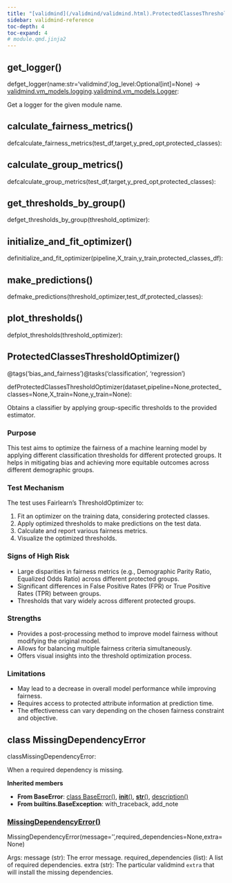 ```yaml
---
title: "[validmind](/validmind/validmind.html).ProtectedClassesThresholdOptimizer"
sidebar: validmind-reference
toc-depth: 4
toc-expand: 4
# module.qmd.jinja2
---
```


## get_logger<span class='muted'>()</span>

<!-- signatures.jinja2 -->

::: {.signature}

<span class="kw">def</span><span class="name">get_logger</span>(<span class="params"><span class="n">name</span><span class="p">:</span><span class="nb">str</span><span class="o">=</span><span class="s1">'validmind'</span><span class="muted">,</span></span><span class="params"><span class="n">log_level</span><span class="p">:</span><span class="n">Optional</span><span class="p">\[</span><span class="nb">int</span><span class="p">\]</span><span class="o">=</span><span class="kc">None</span></span>)<span class="p"> → </span><span class="return-annotation"><a href="/validmind/validmind/vm_models.html#class-logging">validmind.vm_models.logging</a><span class="o">.</span><a href="/validmind/validmind/vm_models.html#class-logger">validmind.vm_models.Logger</a></span>:

:::

<!-- docstring.jinja2 -->

Get a logger for the given module name.

<!-- function.qmd.jinja2 -->

## calculate_fairness_metrics[()]{.muted}

<!-- signatures.jinja2 -->

::: {.signature}

<span class="kw">def</span><span class="name">calculate_fairness_metrics</span>(<span class="params"><span class="n">test_df</span><span class="muted">,</span></span><span class="params"><span class="n">target</span><span class="muted">,</span></span><span class="params"><span class="n">y_pred_opt</span><span class="muted">,</span></span><span class="params"><span class="n">protected_classes</span></span>):

:::

<!-- function.qmd.jinja2 -->

## calculate_group_metrics[()]{.muted}

<!-- signatures.jinja2 -->

::: {.signature}

<span class="kw">def</span><span class="name">calculate_group_metrics</span>(<span class="params"><span class="n">test_df</span><span class="muted">,</span></span><span class="params"><span class="n">target</span><span class="muted">,</span></span><span class="params"><span class="n">y_pred_opt</span><span class="muted">,</span></span><span class="params"><span class="n">protected_classes</span></span>):

:::

<!-- function.qmd.jinja2 -->

## get_thresholds_by_group[()]{.muted}

<!-- signatures.jinja2 -->

::: {.signature}

<span class="kw">def</span><span class="name">get_thresholds_by_group</span>(<span class="param"><span class="n">threshold_optimizer</span></span>):

:::

<!-- function.qmd.jinja2 -->

## initialize_and_fit_optimizer[()]{.muted}

<!-- signatures.jinja2 -->

::: {.signature}

<span class="kw">def</span><span class="name">initialize_and_fit_optimizer</span>(<span class="params"><span class="n">pipeline</span><span class="muted">,</span></span><span class="params"><span class="n">X_train</span><span class="muted">,</span></span><span class="params"><span class="n">y_train</span><span class="muted">,</span></span><span class="params"><span class="n">protected_classes_df</span></span>):

:::

<!-- function.qmd.jinja2 -->

## make_predictions[()]{.muted}

<!-- signatures.jinja2 -->

::: {.signature}

<span class="kw">def</span><span class="name">make_predictions</span>(<span class="params"><span class="n">threshold_optimizer</span><span class="muted">,</span></span><span class="params"><span class="n">test_df</span><span class="muted">,</span></span><span class="params"><span class="n">protected_classes</span></span>):

:::

<!-- function.qmd.jinja2 -->

## plot_thresholds[()]{.muted}

<!-- signatures.jinja2 -->

::: {.signature}

<span class="kw">def</span><span class="name">plot_thresholds</span>(<span class="param"><span class="n">threshold_optimizer</span></span>):

:::

<!-- function.qmd.jinja2 -->

## ProtectedClassesThresholdOptimizer[()]{.muted}

<!-- signatures.jinja2 -->

::: {.signature}

<span class="decorators"><span class="decorator">@<span class="n">tags(<span class="s">'bias_and_fairness'</span>)</span></span><span class="decorator">@<span class="n">tasks(<span class="s">'classification'</span>, <span class="s">'regression'</span>)</span></span></span>

<span class="kw">def</span><span class="name">ProtectedClassesThresholdOptimizer</span>(<span class="params"><span class="n">dataset</span><span class="muted">,</span></span><span class="params"><span class="n">pipeline</span><span class="o">=</span><span class="kc">None</span><span class="muted">,</span></span><span class="params"><span class="n">protected_classes</span><span class="o">=</span><span class="kc">None</span><span class="muted">,</span></span><span class="params"><span class="n">X_train</span><span class="o">=</span><span class="kc">None</span><span class="muted">,</span></span><span class="params"><span class="n">y_train</span><span class="o">=</span><span class="kc">None</span></span>):

:::

<!-- docstring.jinja2 -->

Obtains a classifier by applying group-specific thresholds to the provided estimator.

### Purpose

This test aims to optimize the fairness of a machine learning model by applying different classification thresholds for different protected groups. It helps in mitigating bias and achieving more equitable outcomes across different demographic groups.

### Test Mechanism

The test uses Fairlearn's ThresholdOptimizer to:

1. Fit an optimizer on the training data, considering protected classes.
1. Apply optimized thresholds to make predictions on the test data.
1. Calculate and report various fairness metrics.
1. Visualize the optimized thresholds.

### Signs of High Risk

- Large disparities in fairness metrics (e.g., Demographic Parity Ratio, Equalized Odds Ratio) across different protected groups.
- Significant differences in False Positive Rates (FPR) or True Positive Rates (TPR) between groups.
- Thresholds that vary widely across different protected groups.

### Strengths

- Provides a post-processing method to improve model fairness without modifying the original model.
- Allows for balancing multiple fairness criteria simultaneously.
- Offers visual insights into the threshold optimization process.

### Limitations

- May lead to a decrease in overall model performance while improving fairness.
- Requires access to protected attribute information at prediction time.
- The effectiveness can vary depending on the chosen fairness constraint and objective.

<!-- class.qmd.jinja2 -->

## [class]{.muted} MissingDependencyError

<!-- signatures.jinja2 -->

::: {.signature}

<span class="kw">class</span><span class="name">MissingDependencyError</span>:

:::

<!-- docstring.jinja2 -->

When a required dependency is missing.

**Inherited members**

- **From BaseError**: [class BaseError[()]{.muted}](#class-baseerror), [__init__[()]{.muted}](#__init__), [__str__[()]{.muted}](#__str__), [description[()]{.muted}](#description)
- **From builtins.BaseException**: with_traceback, add_note

### [MissingDependencyError[()]{.muted}](#__init__)

<!-- signatures.jinja2 -->

::: {.signature}

<span class="name">MissingDependencyError</span>(<span class="params"><span class="n">message</span><span class="o">=</span><span class="s1">''</span><span class="muted">,</span></span><span class="params"><span class="n">required_dependencies</span><span class="o">=</span><span class="kc">None</span><span class="muted">,</span></span><span class="params"><span class="n">extra</span><span class="o">=</span><span class="kc">None</span></span>)

:::

<!-- docstring.jinja2 -->

Args: message (str): The error message. required_dependencies (list): A list of required dependencies. extra (str): The particular validmind `extra` that will install the missing dependencies.
